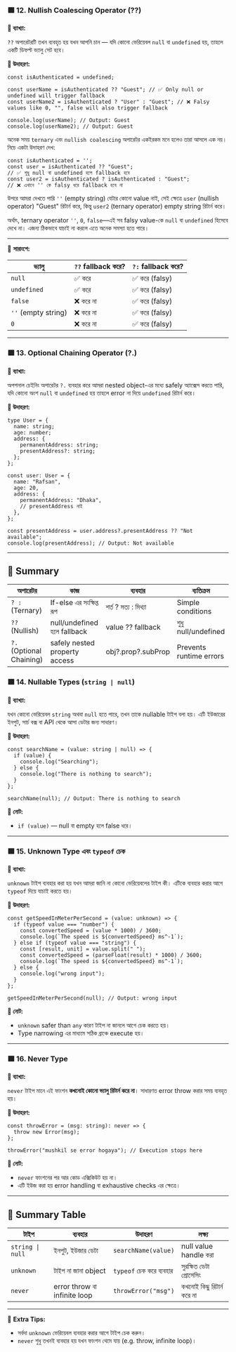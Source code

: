 ### 🟩 12. Nullish Coalescing Operator (??)

**📘 ব্যাখ্যা:**

`??` অপারেটরটি তখন ব্যবহৃত হয় যখন আপনি চান — যদি কোনো ভেরিয়েবল `null` বা `undefined` হয়, তাহলে একটি ডিফল্ট ভ্যালু সেট হবে।

**📌 উদাহরণ:**

```tsx
const isAuthenticated = undefined;

const userName = isAuthenticated ?? "Guest"; // ✅ Only null or undefined will trigger fallback
const userName2 = isAuthenticated ? "User" : "Guest"; // ❌ Falsy values like 0, "", false will also trigger fallback

console.log(userName); // Output: Guest
console.log(userName2); // Output: Guest
```
অনেক সময় `ternary` এবং `nullish coalescing` অপারেটর একইরকম মনে হলেও তারা আসলে এক নয়। নিচে একটা উদাহরণ দেখ:

```tsx
const isAuthenticated = '';
const user = isAuthenticated ?? "Guest";
// ✅ শুধু null বা undefined হলে fallback হবে
const user2 = isAuthenticated ? isAuthenticated : "Guest";
// ❌ এখানে '' কে falsy ধরে fallback হবে না
```

উপরে আমরা দেখতে পারি `''` (empty string) যেটার কোনো value নাই, সেই ক্ষেত্রে `user` (nullish operator) "Guest" রিটার্ন করে, কিন্তু `user2` (ternary operator) empty string রিটার্ন করে।

অর্থাৎ, ternary operator `''`, `0`, `false`—এই সব falsy value-কে `null` বা `undefined` হিসেবে দেখে না। এজন্য ঠিকভাবে যাচাই না করলে এতে অনেক সমস্যা হতে পারে।

---

📌 **সারাংশে:**

| ভ্যালু | `??` fallback করে? | `?:` fallback করে? |
| --- | --- | --- |
| `null` | ✅ করে | ✅ করে (falsy) |
| `undefined` | ✅ করে | ✅ করে (falsy) |
| `false` | ❌ করে না | ✅ করে (falsy) |
| `''` (empty string) | ❌ করে না | ✅ করে (falsy) |
| `0` | ❌ করে না | ✅ করে (falsy) |
---

### 🟩 13. Optional Chaining Operator (?.)

**📘 ব্যাখ্যা:**

অপশনাল চেইনিং অপারেটর `?.` ব্যবহার করে আমরা nested object-এর মধ্যে safely অ্যাক্সেস করতে পারি, যদি কোনো অংশ `null` বা `undefined` হয় তাহলে error না দিয়ে `undefined` রিটার্ন করে।

**📌 উদাহরণ:**

```tsx
type User = {
  name: string;
  age: number;
  address: {
    permanentAddress: string;
    presentAddress?: string;
  };
};

const user: User = {
  name: "Rafsan",
  age: 20,
  address: {
    permanentAddress: "Dhaka",
    // presentAddress নাই
  },
};

const presentAddress = user.address?.presentAddress ?? "Not available";
console.log(presentAddress); // Output: Not available
```

---

## 📝 Summary

| অপারেটর                  | কাজ                           | ব্যবহার              | ব্যতিক্রম               |
| ------------------------ | ----------------------------- | -------------------- | ----------------------- |
| `? :` (Ternary)          | If-else এর সংক্ষিপ্ত রূপ      | শর্ত ? সত্য : মিথ্যা | Simple conditions       |
| `??` (Nullish)           | null/undefined হলে fallback   | value ?? fallback    | শুধু null/undefined     |
| `?.` (Optional Chaining) | safely nested property access | obj?.prop?.subProp   | Prevents runtime errors |

### 🟩 14. Nullable Types (`string | null`)

**📘 ব্যাখ্যা:**

যখন কোনো ভেরিয়েবল `string` অথবা `null` হতে পারে, তখন তাকে nullable টাইপ বলা হয়। এটি ইউজারের ইনপুট, সার্চ বক্স বা API থেকে আসা ডেটার জন্য সাধারণ।

**📌 উদাহরণ:**

```tsx
const searchName = (value: string | null) => {
  if (value) {
    console.log("Searching");
  } else {
    console.log("There is nothing to search");
  }
};

searchName(null); // Output: There is nothing to search
```

**🧠 নোট:**

- `if (value)` — null বা empty হলে false ধরে।

---

### 🟩 15. Unknown Type এবং `typeof` চেক

**📘 ব্যাখ্যা:**

`unknown` টাইপ ব্যবহার করা হয় যখন আমরা জানি না কোনো ভেরিয়েবলের টাইপ কী। এটিকে ব্যবহার করার আগে `typeof` দিয়ে যাচাই করতে হয়।

**📌 উদাহরণ:**

```tsx
const getSpeedInMeterPerSecond = (value: unknown) => {
  if (typeof value === "number") {
    const convertedSpeed = (value * 1000) / 3600;
    console.log(`The speed is ${convertedSpeed} ms^-1`);
  } else if (typeof value === "string") {
    const [result, unit] = value.split(" ");
    const convertedSpeed = (parseFloat(result) * 1000) / 3600;
    console.log(`The speed is ${convertedSpeed} ms^-1`);
  } else {
    console.log("wrong input");
  }
};

getSpeedInMeterPerSecond(null); // Output: wrong input
```

**🧠 নোট:**

- `unknown` safer than `any` কারণ টাইপ না জানলে আগে চেক করতে হয়।
- Type narrowing এর মাধ্যমে সঠিক ব্রাঞ্চে execute হয়।

---

### 🟩 16. Never Type

**📘 ব্যাখ্যা:**

`never` টাইপ মানে এই ফাংশন **কখনোই কোনো ভ্যালু রিটার্ন করে না**। সাধারণত error throw করার সময় ব্যবহৃত হয়।

**📌 উদাহরণ:**

```tsx
const throwError = (msg: string): never => {
  throw new Error(msg);
};

throwError("mushkil se error hogaya"); // Execution stops here
```

**🧠 নোট:**

- `never` ফাংশনের পর আর কোড এক্সিকিউট হয় না।
- এটি ইউজ করা হয় error handling বা exhaustive checks এর ক্ষেত্রে।

---

## 📝 Summary Table

| টাইপ             | ব্যবহার                      | উদাহরণ                   | লক্ষ্য                    |
| ---------------- | ---------------------------- | ------------------------ | ------------------------- |
| `string \| null` | ইনপুট, ইউজার ডেটা            | `searchName(value)`      | null value handle করা     |
| `unknown`        | টাইপ না জানা object          | `typeof` চেক করে ব্যবহার | সুরক্ষিত ডেটা প্রোসেসিং   |
| `never`          | error throw বা infinite loop | `throwError("msg")`      | কখনোই কিছু রিটার্ন করে না |

---

📌 **Extra Tips:**

- সর্বদা `unknown` ভেরিয়েবল ব্যবহার করার আগে টাইপ চেক করুন।
- `never` শুধু তখনই ব্যবহার হয় যখন ফাংশন থেমে যায় (e.g. throw, infinite loop)।
